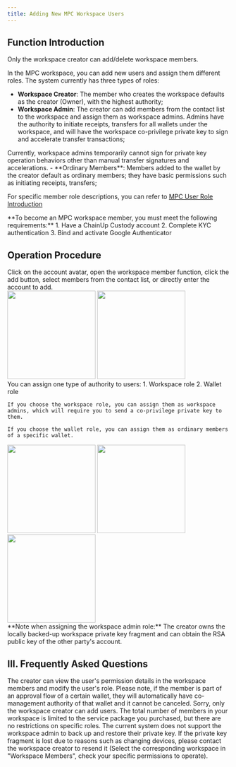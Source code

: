 ```yaml
---
title: Adding New MPC Workspace Users
---
```


## Function Introduction

<Note>
Only the workspace creator can add/delete workspace members.
</Note>

In the MPC workspace, you can add new users and assign them different roles. The system currently has three types of roles:
- **Workspace Creator**: The member who creates the workspace defaults as the creator (Owner), with the highest authority;
- **Workspace Admin**: The creator can add members from the contact list to the workspace and assign them as workspace admins. Admins have the authority to initiate receipts, transfers for all wallets under the workspace, and will have the workspace co-privilege private key to sign and accelerate transfer transactions;
<Tip> 
Currently, workspace admins temporarily cannot sign for private key operation behaviors other than manual transfer signatures and accelerations.
</Tip>
- **Ordinary Members**: Members added to the wallet by the creator default as ordinary members; they have basic permissions such as initiating receipts, transfers;

For specific member role descriptions, you can refer to [MPC User Role Introduction](/help-center/manage-mpc/user-setting/user-role)

<Tip>
**To become an MPC workspace member, you must meet the following requirements:**
1. Have a ChainUp Custody account
2. Complete KYC authentication
3. Bind and activate Google Authenticator
</Tip>

## Operation Procedure

<Steps>
<Step title="Adding Workspace Members">
   Click on the account avatar, open the workspace member function, click the add button, select members from the contact list, or directly enter the account to add.
</Step>

<div className="w-full flex items-center justify-center">
    <CardGroup cols={2}>
        <img src="/images/user-guide/account.png" width="200"/>
        <img src="/images/user-guide/userlist.jpg" width="200"/>
    </CardGroup>
</div>

<Step title="Assigning Roles to New Members">
    You can assign one type of authority to users: 1. Workspace role 2. Wallet role
    
    If you choose the workspace role, you can assign them as workspace admins, which will require you to send a co-privilege private key to them.

    If you choose the wallet role, you can assign them as ordinary members of a specific wallet.
  

<div className="w-full flex items-center justify-center">
    <CardGroup cols={3}>
        <img src="/images/user-guide/choseright.jpg" width="200"/>
        <img src="/images/user-guide/userdetail.jpg" width="200"/>
        <img src="/images/user-guide/userright.jpg" width="200"/>
    </CardGroup>
</div>


<Tip>
**Note when assigning the workspace admin role:**
The creator owns the locally backed-up workspace private key fragment and can obtain the RSA public key of the other party's account.
</Tip>

</Step>
</Steps>


## III. Frequently Asked Questions

<Accordion title="How can I change a user's role?">
The creator can view the user's permission details in the workspace members and modify the user's role. Please note, if the member is part of an approval flow of a certain wallet, they will automatically have co-management authority of that wallet and it cannot be canceled.
</Accordion>

<Accordion title="Can I add users if I am not the workspace creator?">
Sorry, only the workspace creator can add users.
</Accordion>

<Accordion title="Are there any role restrictions in the workspace?">
The total number of members in your workspace is limited to the service package you purchased, but there are no restrictions on specific roles.
</Accordion>

<Accordion title="How does a workspace admin manage their private key?">
The current system does not support the workspace admin to back up and restore their private key. If the private key fragment is lost due to reasons such as changing devices, please contact the workspace creator to resend it (Select the corresponding workspace in "Workspace Members", check your specific permissions to operate).
</Accordion>

